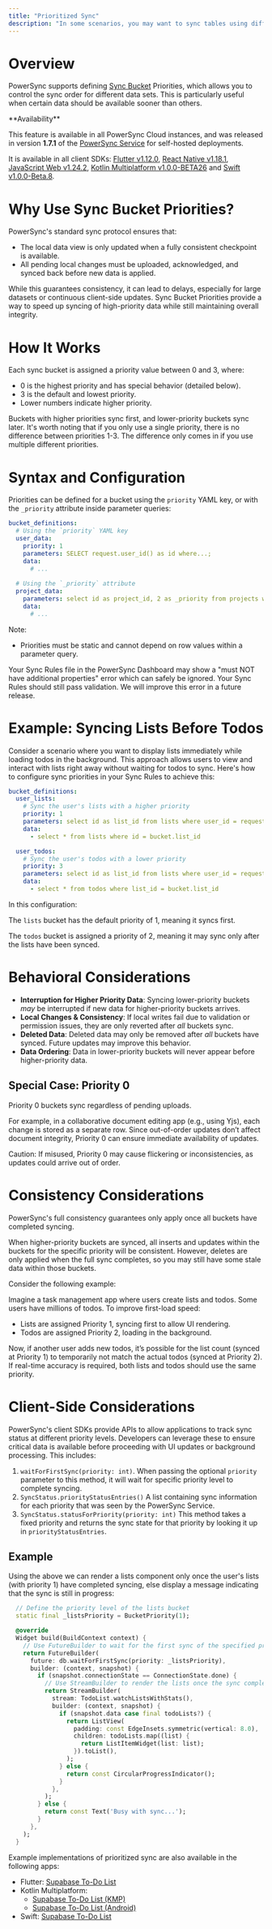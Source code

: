 ```yaml
---
title: "Prioritized Sync"
description: "In some scenarios, you may want to sync tables using different priorities. For example, you may want to sync a subset of all tables first to log a user in as fast as possible, then sync the remaining tables in the background."
---
```


# Overview

PowerSync supports defining [Sync Bucket](/usage/sync-rules/organize-data-into-buckets) Priorities, which allows you to control the sync order for different data sets. This is particularly useful when certain data should be available sooner than others.

<Note>
**Availability**

This feature is available in all PowerSync Cloud instances, and was released in version **1.7.1** of the [PowerSync Service](https://hub.docker.com/r/journeyapps/powersync-service) for self-hosted deployments.

It is available in all client SDKs: [Flutter v1.12.0](/client-sdk-references/flutter), [React Native v1.18.1](/client-sdk-references/react-native-and-expo), [JavaScript Web v1.24.2](/client-sdk-references/javascript-web), [Kotlin Multiplatform v1.0.0-BETA26](/client-sdk-references/kotlin-multiplatform) and [Swift v1.0.0-Beta.8](/client-sdk-references/swift).

</Note>

# Why Use Sync Bucket Priorities?

PowerSync's standard sync protocol ensures that:
- The local data view is only updated when a fully consistent checkpoint is available.
- All pending local changes must be uploaded, acknowledged, and synced back before new data is applied.

While this guarantees consistency, it can lead to delays, especially for large datasets or continuous client-side updates. Sync Bucket Priorities provide a way to speed up syncing of high-priority data while still maintaining overall integrity.

# How It Works

Each sync bucket is assigned a priority value between 0 and 3, where:

- 0 is the highest priority and has special behavior (detailed below).
- 3 is the default and lowest priority.
- Lower numbers indicate higher priority.

Buckets with higher priorities sync first, and lower-priority buckets sync later. It's worth noting that if you only use a single priority, there is no difference between priorities 1-3. The difference only comes in if you use multiple different priorities.

# Syntax and Configuration

Priorities can be defined for a bucket using the `priority` YAML key, or with the `_priority` attribute inside parameter queries:

```yaml
bucket_definitions:
  # Using the `priority` YAML key
  user_data:
    priority: 1
    parameters: SELECT request.user_id() as id where...;
    data: 
      # ...
  
  # Using the `_priority` attribute
  project_data:
    parameters: select id as project_id, 2 as _priority from projects where ...; # This approach is useful when you have multiple parameter queries with different priorities.
    data: 
      # ...
```    

Note:
- Priorities must be static and cannot depend on row values within a parameter query.

<Note>
Your Sync Rules file in the PowerSync Dashboard may show a "must NOT have additional properties" error which can safely be ignored. Your Sync Rules should still pass validation. We will improve this error in a future release.
</Note>

# Example: Syncing Lists Before Todos

Consider a scenario where you want to display lists immediately while loading todos in the background. This approach allows users to view and interact with lists right away without waiting for todos to sync. Here's how to configure sync priorities in your Sync Rules to achieve this:

```yaml
bucket_definitions:
  user_lists:
    # Sync the user's lists with a higher priority
    priority: 1
    parameters: select id as list_id from lists where user_id = request.user_id()
    data:
      - select * from lists where id = bucket.list_id

  user_todos:
    # Sync the user's todos with a lower priority
    priority: 3
    parameters: select id as list_id from lists where user_id = request.user_id()
    data:
      - select * from todos where list_id = bucket.list_id
```

In this configuration:

The `lists` bucket has the default priority of 1, meaning it syncs first.

The `todos` bucket is assigned a priority of 2, meaning it may sync only after the lists have been synced.


# Behavioral Considerations

- **Interruption for Higher Priority Data**: Syncing lower-priority buckets _may_ be interrupted if new data for higher-priority buckets arrives.
- **Local Changes & Consistency**: If local writes fail due to validation or permission issues, they are only reverted after _all_ buckets sync.
- **Deleted Data**: Deleted data may only be removed after _all_ buckets have synced. Future updates may improve this behavior.
- **Data Ordering**: Data in lower-priority buckets will never appear before higher-priority data.

## Special Case: Priority 0

Priority 0 buckets sync regardless of pending uploads.

For example, in a collaborative document editing app (e.g., using Yjs), each change is stored as a separate row. Since out-of-order updates don’t affect document integrity, Priority 0 can ensure immediate availability of updates.

Caution: If misused, Priority 0 may cause flickering or inconsistencies, as updates could arrive out of order.

# Consistency Considerations

PowerSync's full consistency guarantees only apply once all buckets have completed syncing.

When higher-priority buckets are synced, all inserts and updates within the buckets for the specific priority will be consistent. However, deletes are only applied when the full sync completes, so you may still have some stale data within those buckets.

Consider the following example:

Imagine a task management app where users create lists and todos. Some users have millions of todos. To improve first-load speed:

- Lists are assigned Priority 1, syncing first to allow UI rendering.
- Todos are assigned Priority 2, loading in the background.

Now, if another user adds new todos, it’s possible for the list count (synced at Priority 1) to temporarily not match the actual todos (synced at Priority 2). If real-time accuracy is required, both lists and todos should use the same priority.

# Client-Side Considerations

PowerSync's client SDKs provide APIs to allow applications to track sync status at different priority levels. Developers can leverage these to ensure critical data is available before proceeding with UI updates or background processing. This includes:

1. `waitForFirstSync(priority: int)`. When passing the optional `priority` parameter to this method, it will wait for specific priority level to complete syncing. 
2. `SyncStatus.priorityStatusEntries()` A list containing sync information for each priority that was seen by the PowerSync Service.
3. `SyncStatus.statusForPriority(priority: int)` This method takes a fixed priority and returns the sync state for that priority by looking it up in `priorityStatusEntries`.

## Example
Using the above we can render a lists component only once the user's lists (with priority 1) have completed syncing, else display a message indicating that the sync is still in progress:

```dart
  // Define the priority level of the lists bucket
  static final _listsPriority = BucketPriority(1);

  @override
  Widget build(BuildContext context) {
    // Use FutureBuilder to wait for the first sync of the specified priority to complete
    return FutureBuilder(
      future: db.waitForFirstSync(priority: _listsPriority),
      builder: (context, snapshot) {
        if (snapshot.connectionState == ConnectionState.done) {
          // Use StreamBuilder to render the lists once the sync completes
          return StreamBuilder(
            stream: TodoList.watchListsWithStats(),
            builder: (context, snapshot) {
              if (snapshot.data case final todoLists?) {
                return ListView(
                  padding: const EdgeInsets.symmetric(vertical: 8.0),
                  children: todoLists.map((list) {
                    return ListItemWidget(list: list);
                  }).toList(),
                );
              } else {
                return const CircularProgressIndicator();
              }
            },
          );
        } else {
          return const Text('Busy with sync...');
        }
      },
    );
  }

```

Example implementations of prioritized sync are also available in the following apps:
- Flutter: [Supabase To-Do List](https://github.com/powersync-ja/powersync.dart/tree/main/demos/supabase-todolist)
- Kotlin Multiplatform: 
  - [Supabase To-Do List (KMP)](https://github.com/powersync-ja/powersync-kotlin/blob/main/demos/supabase-todolist/shared/src/commonMain/kotlin/com/powersync/demos/App.kt#L46)
  - [Supabase To-Do List (Android)](https://github.com/powersync-ja/powersync-kotlin/blob/main/demos/android-supabase-todolist/app/src/main/java/com/powersync/androidexample/screens/HomeScreen.kt#L69)
- Swift: [Supabase To-Do List](https://github.com/powersync-ja/powersync-swift/tree/main/Demo)